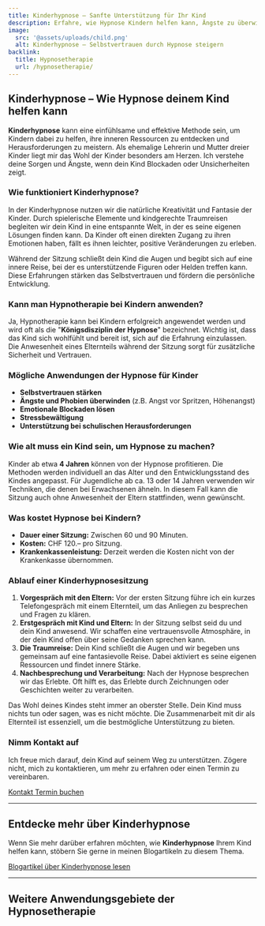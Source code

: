 ```yaml
---
title: Kinderhypnose – Sanfte Unterstützung für Ihr Kind
description: Erfahre, wie Hypnose Kindern helfen kann, Ängste zu überwinden, Selbstvertrauen zu stärken und Herausforderungen zu meistern. Als erfahrene Hypnosetherapeutin in Bern begleite ich Ihr Kind auf diesem Weg.
image:
  src: '@assets/uploads/child.png'
  alt: Kinderhypnose – Selbstvertrauen durch Hypnose steigern
backlink:
  title: Hypnosetherapie
  url: /hypnosetherapie/
---
```



<div class="relative">

## Kinderhypnose – Wie Hypnose deinem Kind helfen kann

**Kinderhypnose** kann eine einfühlsame und effektive Methode sein, um Kindern dabei zu helfen, ihre inneren Ressourcen zu entdecken und Herausforderungen zu meistern. Als ehemalige Lehrerin und Mutter dreier Kinder liegt mir das Wohl der Kinder besonders am Herzen. Ich verstehe deine Sorgen und Ängste, wenn dein Kind Blockaden oder Unsicherheiten zeigt.

### Wie funktioniert Kinderhypnose?

In der Kinderhypnose nutzen wir die natürliche Kreativität und Fantasie der Kinder. Durch spielerische Elemente und kindgerechte Traumreisen begleiten wir dein Kind in eine entspannte Welt, in der es seine eigenen Lösungen finden kann. Da Kinder oft einen direkten Zugang zu ihren Emotionen haben, fällt es ihnen leichter, positive Veränderungen zu erleben.

Während der Sitzung schließt dein Kind die Augen und begibt sich auf eine innere Reise, bei der es unterstützende Figuren oder Helden treffen kann. Diese Erfahrungen stärken das Selbstvertrauen und fördern die persönliche Entwicklung.

### Kann man Hypnotherapie bei Kindern anwenden?

Ja, Hypnotherapie kann bei Kindern erfolgreich angewendet werden und wird oft als die "**Königsdisziplin der Hypnose**" bezeichnet. Wichtig ist, dass das Kind sich wohlfühlt und bereit ist, sich auf die Erfahrung einzulassen. Die Anwesenheit eines Elternteils während der Sitzung sorgt für zusätzliche Sicherheit und Vertrauen.

### Mögliche Anwendungen der Hypnose für Kinder

- **Selbstvertrauen stärken**
- **Ängste und Phobien überwinden** (z.B. Angst vor Spritzen, Höhenangst)
- **Emotionale Blockaden lösen**
- **Stressbewältigung**
- **Unterstützung bei schulischen Herausforderungen**

### Wie alt muss ein Kind sein, um Hypnose zu machen?

Kinder ab etwa **4 Jahren** können von der Hypnose profitieren. Die Methoden werden individuell an das Alter und den Entwicklungsstand des Kindes angepasst. Für Jugendliche ab ca. 13 oder 14 Jahren verwenden wir Techniken, die denen bei Erwachsenen ähneln. In diesem Fall kann die Sitzung auch ohne Anwesenheit der Eltern stattfinden, wenn gewünscht.

### Was kostet Hypnose bei Kindern?

- **Dauer einer Sitzung:** Zwischen 60 und 90 Minuten.
- **Kosten:** CHF 120.– pro Sitzung.
- **Krankenkassenleistung:** Derzeit werden die Kosten nicht von der Krankenkasse übernommen.

### Ablauf einer Kinderhypnosesitzung

1. **Vorgespräch mit den Eltern:** Vor der ersten Sitzung führe ich ein kurzes Telefongespräch mit einem Elternteil, um das Anliegen zu besprechen und Fragen zu klären.
2. **Erstgespräch mit Kind und Eltern:** In der Sitzung selbst seid du und dein Kind anwesend. Wir schaffen eine vertrauensvolle Atmosphäre, in der dein Kind offen über seine Gedanken sprechen kann.
3. **Die Traumreise:** Dein Kind schließt die Augen und wir begeben uns gemeinsam auf eine fantasievolle Reise. Dabei aktiviert es seine eigenen Ressourcen und findet innere Stärke.
4. **Nachbesprechung und Verarbeitung:** Nach der Hypnose besprechen wir das Erlebte. Oft hilft es, das Erlebte durch Zeichnungen oder Geschichten weiter zu verarbeiten.

Das Wohl deines Kindes steht immer an oberster Stelle. Dein Kind muss nichts tun oder sagen, was es nicht möchte. Die Zusammenarbeit mit dir als Elternteil ist essenziell, um die bestmögliche Unterstützung zu bieten.

### Nimm Kontakt auf

Ich freue mich darauf, dein Kind auf seinem Weg zu unterstützen. Zögere nicht, mich zu kontaktieren, um mehr zu erfahren oder einen Termin zu vereinbaren.


</div>

<div class="flex gap-4">
  <a data-umami-event="Kinderhypnose – Button Kontakt" href="/kontakt/" class="inline-flex items-center justify-center px-6 py-3 text-base leading-tight font-bold text-red-600 bg-transparent border border-red-600 rounded-full transition hover:bg-red-500 hover:text-red-50 no-underline">
    <span>Kontakt</span>
  </a>
  <a
    data-umami-event="Open Calendly – Kinderhypnose"
    href="https://calendly.com/bern-hypnose/erstsitzung"
    target="_blank"
    class="inline-flex no-prose items-center justify-center px-6 py-3 text-base leading-tight font-bold text-white bg-red-600 border border-red-600 rounded-full transition hover:bg-red-500 hover:text-red-50 no-underline"
  >
    <span>Termin buchen</span>
  </a>
</div>

<hr class="border-gray-400" />

## Entdecke mehr über Kinderhypnose

Wenn Sie mehr darüber erfahren möchten, wie **Kinderhypnose** Ihrem Kind helfen kann, stöbern Sie gerne in meinen Blogartikeln zu diesem Thema.

<a href="/tags/kinderhypnose/" class="inline-flex items-center justify-center px-6 py-3 text-base leading-tight font-bold text-red-600 bg-transparent border border-red-600 rounded-full transition hover:bg-red-500 hover:text-red-50 no-underline">
  <span>Blogartikel über Kinderhypnose lesen</span>
</a>

<hr class="border-gray-400" />

## Weitere Anwendungsgebiete der Hypnosetherapie

<SubPages id="hypnotherapy" exclude="/hypnosetherapie/kinderhypnose/" columns={3} />

